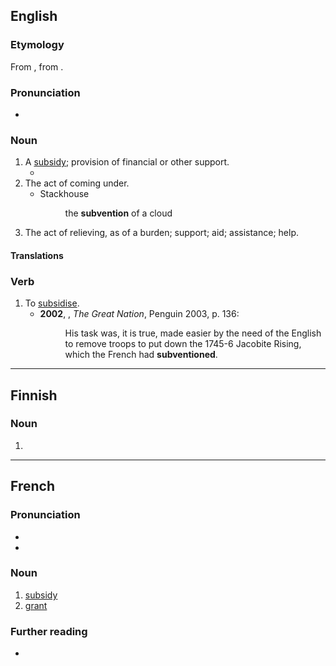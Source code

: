 {{also|Subvention}}

==English==

===Etymology===
From {{etyl|frm|en}} {{m|frm|subvention}}, from {{etyl|LL.|en}} {{m|la|subventio}}.

===Pronunciation===
* {{a|UK}} {{IPA|/sʌbˈvɛnʃ(ə)n/|lang=en}}

===Noun===
{{en-noun|~}}

# A [[subsidy]]; provision of financial or other support.
#* {{quote-book
|year=1986
|author={{w|John le Carré}}
|title={{w|A Perfect Spy}}
|section=
|passage= Inside its skirts he carried his shopping for Miss Dubber: the bacon from Mr. Aitken, only mind and tell him he's to cut it on number five, give him half a chance he'll make it thicker. And tell that Mr. Crosse three of his tomatoes were rotten last week, not just bad, rotten. If I don't have replacements I'll never go to him again. Pym had followed her instructions to the letter, though not with the ferocity she would have wished, for both Crosse and Aitken were recipients of his secret '''subventions''', and for years had been sending Miss Dubber bills for only half what she had spent.}}
# The act of coming under.
#* Stackhouse
#*: the '''subvention''' of a cloud
# The act of relieving, as of a burden; support; aid; assistance; help.

====Translations====
{{trans-see|subsidy}}

===Verb===
{{en-verb}}

# To [[subsidise]].
#* '''2002''', {{w|Colin Jones (historian)|Colin Jones}}, ''The Great Nation'', Penguin 2003, p. 136:
#*: His task was, it is true, made easier by the need of the English to remove troops to put down the 1745-6 Jacobite Rising, which the French had '''subventioned'''.

----

==Finnish==

===Noun===
{{head|fi|noun form}}

# {{fi-form of|case=genitive|pl=singular|subventio}}

----

==French==

===Pronunciation===
* {{fr-IPA}}
* {{audio|Fr-subvention.ogg|Audio|lang=fr}}

===Noun===
{{fr-noun|f}}

# [[subsidy]]
# [[grant]]

===Further reading===
* {{R:TLFi}}